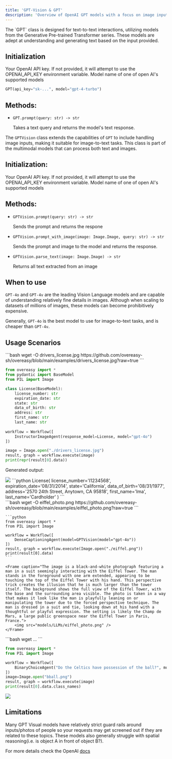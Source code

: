 ```yaml
---
title: 'GPT-Vision & GPT'
description: 'Overview of OpenAI GPT models with a focus on image input capabilities'
---
```


<ParamField path="GPT()">
</ParamField>
The `GPT` class is designed for text-to-text interactions, utilizing models from the Generative Pre-trained Transformer series. These models are adept at understanding and generating text based on the input provided.

## Initialization 
<ParamField path="api_key" type="string" default="os.getenv(OPENAI_API_KEY)">
  Your OpenAI API key. If not provided, it will attempt to use the OPENAI_API_KEY environment variable.
</ParamField>
<ParamField path="model" type="string" default="gpt-3.5-turbo">
    Model name of one of open AI's supported models
</ParamField>

```python
GPT(api_key="sk-...", model="gpt-4-turbo")
```

## Methods:

- `GPT.prompt(query: str) -> str` 

    Takes a text query and returns the model's text response.


<ParamField path="GPTVision()">
</ParamField>

The `GPTVision` class extends the capabilities of `GPT` to include handling image inputs, making it suitable for image-to-text tasks. 
This class is part of the multimodal models that can process both text and images.

## Initialization:
<ParamField path="api_key" type="string" default="os.getenv(OPENAI_API_KEY)">
  Your OpenAI API key. If not provided, it will attempt to use the OPENAI_API_KEY environment variable.
</ParamField>
<ParamField path="model" type="string" default="gpt-3.5-turbo">
    Model name of one of open AI's supported models
</ParamField>

## Methods:

- `GPTVision.prompt(query: str) -> str` 

    Sends the prompt and returns the respone
- `GPTVision.prompt_with_image(image: Image.Image, query: str) -> str` 

    Sends the prompt and image to the model and returns the response.
- `GPTVision.parse_text(image: Image.Image) -> str` 

    Returns all text extracted from an image



## When to use
`GPT-4o` and `GPT-4v` are the leading Vision Language models and  are capable of understanding relatively fine details in images.
Although when scaling to datasets of millions of images, these models can become prohibitively expensive. 

Generally, `GPT-4o` is the best model to use for image-to-text tasks, and is cheaper than `GPT-4v`.

## Usage Scenarios
<Accordion title="Generating Structured Output">
```bash
wget -O drivers_license.jpg https://github.com/overeasy-sh/overeasy/blob/main/examples/drivers_license.jpg?raw=true
```

```python
from overeasy import *
from pydantic import BaseModel
from PIL import Image

class License(BaseModel):
    license_number: str
    expiration_date: str
    state: str
    data_of_birth: str
    address: str
    first_name: str
    last_name: str
    
workflow = Workflow([
    InstructorImageAgent(response_model=License, model="gpt-4o")
])

image = Image.open("./drivers_license.jpg")
result, graph = workflow.execute(image)
print(repr(result[0].data))
```

Generated output: 
<div class="vertical-frame bg-gray-50/5 dark:bg-gray-800/25">
    <img src="models/LLMs/ima_cardholder.jpg" class="rounded mx-auto mb-0"/>
    <span class="w-full">
    ```python
    License(
        license_number='I1234568', 
        expiration_date='08/31/2014', 
        state='California', 
        data_of_birth='08/31/1977', 
        address='2570 24th Street, Anytown, CA 95818', 
        first_name='Ima', 
        last_name='Cardholder'
    )
    ```
    </span>
</div>


</Accordion>


<Accordion title="Image Captioning">
    ```bash
    wget -O eiffel_photo.png https://github.com/overeasy-sh/overeasy/blob/main/examples/eiffel_photo.png?raw=true
    ```

    ```python
    from overeasy import *
    from PIL import Image

    workflow = Workflow([
        DenseCaptioningAgent(model=GPTVision(model="gpt-4o"))
    ])
    result, graph = workflow.execute(Image.open("./eiffel.png"))
    print(result[0].data)
    ```

    <Frame caption="The image is a black-and-white photograph featuring a man in a suit seemingly interacting with the Eiffel Tower. The man stands in the foreground with one arm extended, appearing to be touching the top of the Eiffel Tower with his hand. This perspective trick creates the illusion that he is much larger than the tower itself. The background shows the full view of the Eiffel Tower, with the base and the surrounding area visible. The photo is taken in a way that makes it look like the man is playfully leaning on or manipulating the tower due to the forced perspective technique. The man is dressed in a suit and tie, looking down at his hand with a thoughtful or playful expression. The setting is likely the Champ de Mars, a large public greenspace near the Eiffel Tower in Paris, France.">
        <img src="models/LLMs/eiffel_photo.png" />
    </Frame>
</Accordion>



<Accordion title="Visual Question Answering">
```bash
wget ...
```

```python
from overeasy import *
from PIL import Image

workflow = Workflow([
    BinaryChoiceAgent("Do the Celtics have possession of the ball?", model=GPTVision(model="gpt-4o"))
])
image=Image.open("bball.png")
result, graph = workflow.execute(image)
print(result[0].data.class_names)
```

<Frame caption="Q: Do the Celtics have possession of the ball? A: No">
    <img src="models/LLMs/bball.png" />
</Frame>
</Accordion>




## Limitations
Many GPT Visual models have relatively strict guard rails around inputs/photos of people so your requests may get screened out if they are related to these topics.
These models also generally struggle with spatial reasoning(i.e. is object A in front of object B?).

For more details check the OpenAI [docs](https://platform.openai.com/docs/guides/vision/limitations)

